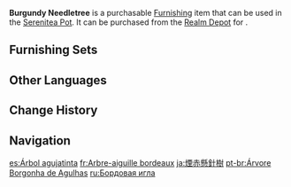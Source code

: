 {{Furnishing Infobox
|id             = 372334
|image          = Item Burgundy Needletree.png
|category       = Landform
|subcategory    = Tree
|quality        = 3
|adeptal_energy = 20
|load           = 50
|reduced_load   = 50
|description    = A strange tree unique to the region around [[The Chasm (Area)|The Chasm]]. Its lineage brings it quite close to the Sandbearer Tree, and their respective wood qualities are indeed similar, such that most will not treat the two as separate species. However, this tree sports smoky-red leaves of exceeding loveliness as a result of the unique conditions of the land they grow on. It is said that this tree will display the characteristics of the Hanging Needle art of calligraphic penmanship if you look at it from just the right angle, which is how it derives its name.
|source1        = [[Realm Depot]]
}}
'''Burgundy Needletree''' is a purchasable [[Furnishing]] item that can be used in the [[Serenitea Pot]]. It can be purchased from the [[Realm Depot]] for {{Item|Realm Currency|30|x=80}}.

==Furnishing Sets==
{{Craft Usage|type=Furnishing Set}}

==Other Languages==
{{Other Languages
|en      = Burgundy Needletree
|zhs     = 烟红悬针树
|zhs_rm  = Yān Hóng Xuán Zhēn Shù
|zht     = 煙紅懸針樹
|zht_rm  = Yān Hóng Xuán Zhēn Shù
|zh_tl   = 
|ja      = 煙赤懸針樹
|ja_rm   = Enseki Kenshinju{{Assumed}}
|ja_tl   = Red Smoke Needle Tree
|ko      = 적홍색 현침나무
|ko_tl   = Burgundy Needletree
|es      = Árbol agujatinta
|es_tl   = Red-Needle Tree
|fr      = Arbre-aiguille bordeaux
|fr_tl   = Burgundy Needle-Tree
|ru      = Бордовая игла
|ru_tl   = Maroon Needle
|th      = ต้นเข็มร้อยสีแดงควัน
|th_rm   = 
|th_tl   = 
|vi      = Cây Yên Hồng Huyền Trâm
|vi_tl   = 
|de      = Rougeroter Nadelbaum
|de_tl   = Rouge-Red Needletree
|id      = Pohon Jarum Merah
|id_tl   = Red Needle Tree
|pt      = Árvore Borgonha de Agulhas
|pt_tl   = 
|tr      = Bordo İğne Ağacı
|tr_tl   = 
|it      = Spinalbero borgogna
|it_tl   = 
}}

==Change History==
{{Change History|2.7}}

==Navigation==
{{Furnishing Navbox|exterior}}

[[es:Árbol agujatinta]]
[[fr:Arbre-aiguille bordeaux]]
[[ja:煙赤懸針樹]]
[[pt-br:Árvore Borgonha de Agulhas]]
[[ru:Бордовая игла]]